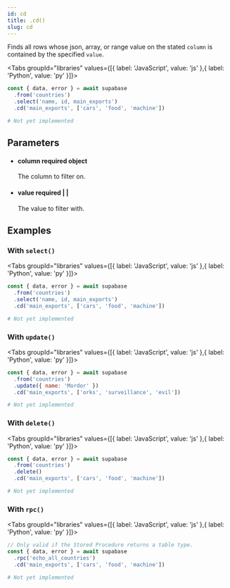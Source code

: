 ```yaml
---
id: cd
title: .cd()
slug: cd
---
```



Finds all rows whose json, array, or range value on the stated `column` is
contained by the specified `value`.

<Tabs
  groupId="libraries"
  values={[{ label: 'JavaScript', value: 'js' },{ label: 'Python', value: 'py' }]}>

<TabItem value="js">

```js
const { data, error } = await supabase
  .from('countries')
  .select('name, id, main_exports')
  .cd('main_exports', ['cars', 'food', 'machine'])
```


</TabItem>
<TabItem value="py">

```py
# Not yet implemented
```


</TabItem>

</Tabs>

## Parameters


<ul className="method-list-group">
  
<li className="method-list-item">
  <h4 className="method-list-item-label">
    <span className="method-list-item-label-name">
      column
    </span>
    <span className="method-list-item-label-badge required">
      required
    </span>
    <span className="method-list-item-validation">
      object
    </span>
  </h4>
  <div class="method-list-item-description">

The column to filter on.
  
  </div>
  
</li>


<li className="method-list-item">
  <h4 className="method-list-item-label">
    <span className="method-list-item-label-name">
      value
    </span>
    <span className="method-list-item-label-badge required">
      required
    </span>
    <span className="method-list-item-validation">
       |  | 
    </span>
  </h4>
  <div class="method-list-item-description">

The value to filter with.
  
  </div>
  
</li>

</ul>














## Examples

### With `select()`

<Tabs
  groupId="libraries"
  values={[{ label: 'JavaScript', value: 'js' },{ label: 'Python', value: 'py' }]}>

<TabItem value="js">

```js
const { data, error } = await supabase
  .from('countries')
  .select('name, id, main_exports')
  .cd('main_exports', ['cars', 'food', 'machine'])
```


</TabItem>
<TabItem value="py">

```py
# Not yet implemented
```


</TabItem>

</Tabs>

### With `update()`

<Tabs
  groupId="libraries"
  values={[{ label: 'JavaScript', value: 'js' },{ label: 'Python', value: 'py' }]}>

<TabItem value="js">

```js
const { data, error } = await supabase
  .from('countries')
  .update({ name: 'Mordor' })
  .cd('main_exports', ['orks', 'surveillance', 'evil'])
```


</TabItem>
<TabItem value="py">

```py
# Not yet implemented
```


</TabItem>

</Tabs>

### With `delete()`

<Tabs
  groupId="libraries"
  values={[{ label: 'JavaScript', value: 'js' },{ label: 'Python', value: 'py' }]}>

<TabItem value="js">

```js
const { data, error } = await supabase
  .from('countries')
  .delete()
  .cd('main_exports', ['cars', 'food', 'machine'])
```


</TabItem>
<TabItem value="py">

```py
# Not yet implemented
```


</TabItem>

</Tabs>

### With `rpc()`

<Tabs
  groupId="libraries"
  values={[{ label: 'JavaScript', value: 'js' },{ label: 'Python', value: 'py' }]}>

<TabItem value="js">

```js
// Only valid if the Stored Procedure returns a table type.
const { data, error } = await supabase
  .rpc('echo_all_countries')
  .cd('main_exports', ['cars', 'food', 'machine'])
```


</TabItem>
<TabItem value="py">

```py
# Not yet implemented
```


</TabItem>

</Tabs>